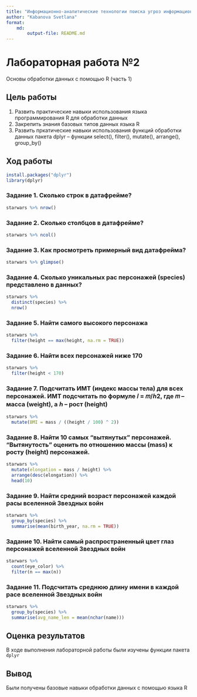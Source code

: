 ```yaml
---
title: "Информационно-аналитические технологии поиска угроз информационной безопасности"
author: "Kabanova Svetlana"
format: 
    md:
        output-file: README.md
---
```


# Лабораторная работа №2

Основы обработки данных с помощью R (часть 1)

## Цель работы

1.  Развить практические навыки использования языка программирования R для обработки данных
2.  Закрепить знания базовых типов данных языка R
3.  Развить пркатические навыки использования функций обработки данных пакета dplyr -- функции select(), filter(), mutate(), arrange(), group_by() 

## Ход работы

```r
install.packages("dplyr") 
library(dplyr)
```

### Задание 1. Сколько строк в датафрейме?

```r
starwars %>% nrow()
```

### Задание 2. Сколько столбцов в датафрейме?

```r
starwars %>% ncol()
```

### Задание 3. Как просмотреть примерный вид датафрейма?

```r
starwars %>% glimpse()
```

### Задание 4. Сколько уникальных рас персонажей (species) представлено в данных?

```r
starwars %>% 
  distinct(species) %>%
  nrow()
```

### Задание 5. Найти самого высокого персонажа

```r
starwars %>%
  filter(height == max(height, na.rm = TRUE))
```

### Задание 6. Найти всех персонажей ниже 170

```r
starwars %>%
  filter(height < 170)
```

### Задание 7. Подсчитать ИМТ (индекс массы тела) для всех персонажей. ИМТ подсчитать по формуле 𝐼 = 𝑚/ℎ2, где 𝑚 -- масса (weight), а ℎ -- рост (height)

```r
starwars %>%
  mutate(BMI = mass / ((height / 100) ^ 2))
```

### Задание 8. Найти 10 самых "вытянутых" персонажей. "Вытянутость" оценить по отношению массы (mass) к росту (height) персонажей.

```r
starwars %>%
  mutate(elongation = mass / height) %>%
  arrange(desc(elongation)) %>%
  head(10)
```

### Задание 9. Найти средний возраст персонажей каждой расы вселенной Звездных войн

```r
starwars %>%
  group_by(species) %>%
  summarise(mean(birth_year, na.rm = TRUE))
```

### Задание 10. Найти самый распространенный цвет глаз персонажей вселенной Звездных войн

```r
starwars %>%
  count(eye_color) %>%
  filter(n == max(n))
```

### Задание 11. Подсчитать среднюю длину имени в каждой расе вселенной Звездных войн

```r
starwars %>%
  group_by(species) %>%
  summarise(avg_name_len = mean(nchar(name)))
```

## Оценка результатов

В ходе выполнения лабораторной работы были изучены функции пакета `dplyr`

## Вывод

Были получены базовые навыки обработки данных с помощью языка R
